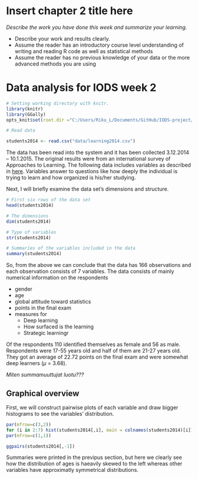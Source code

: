 # Insert chapter 2 title here

*Describe the work you have done this week and summarize your learning.*

- Describe your work and results clearly. 
- Assume the reader has an introductory course level understanding of writing and reading R code as well as statistical methods
- Assume the reader has no previous knowledge of your data or the more advanced methods you are using  

# Data analysis for IODS week 2

```r
# Setting working directory with knitr.
library(knitr)
library(GGally)
opts_knit$set(root.dir ="C:/Users/Riku_L/Documents/GitHub/IODS-project/data")

# Read data

students2014 <- read.csv("data/learning2014.csv")

```

The data has been read into the system and it has been collected 3.12.2014 -- 10.1.2015. The original results were from an international survey of Approaches to Learning. The following data includes variables as described in [here](https://www.slideshare.net/kimmovehkalahti/the-relationship-between-learning-approaches-and-students-achievements-in-an-introductory-statistics-course-in-finland). Variables answer to questions like how deeply the individual is trying to learn and how organized is his/her studying.

Next, I will briefly examine the data set's dimensions and structure.

```r

# First six rows of the data set
head(students2014)

# The dimensions
dim(students2014)

# Type of variables
str(students2014)

# Summaríes of the variables included in the data
summary(students2014)


```

So, from the above we can conclude that the data has 166 observations and each observation consists of 7 variables. The data consists of mainly numerical information on the respondents

* gender
* age
* global attitude toward statistics
* points in the final exam 
* measures for
    + Deep learning
    + How surfaced is the learning
    + Strategic learningr

Of the respondents 110 identified themselves as female and 56 as male. Respondents were 17-55 years old and half of them are 21-27 years old. They got an average of 22.72 points on the final exam and were somewhat deep learners ($\mu$ = 3.68). 

*Miten summamuuttujat luotu???*

## Graphical overview

First, we will construct pairwise plots of each variable and draw bigger histograms to see the variables' distribution.

```r
par(mfrow=c(3,2))
for (i in 2:7) hist(students2014[,i], main = colnames(students2014)[i])
par(mfrow=c(1,1))

ggpairs(students2014[,-1])
```

Summaries were printed in the previpus section, but here we clearly see how the distribution of ages is haeavily skewed to the left whereas other variables have approximatly symmetrical distributions.
